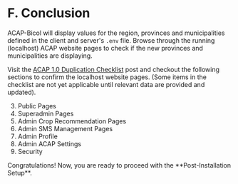 
# F. Conclusion

ACAP-Bicol will display values for the region, provinces and municipalities defined in the client and server's `.env` file. Browse through the running (localhost) ACAP website pages to check if the new provinces and municipalities are displaying.

Visit the  [ACAP 1.0 Duplication Checklist](#) post and checkout the following sections to confirm the localhost website pages. (Some items in the checklist are not yet applicable until relevant data are provided and updated).

3. Public Pages
4. Superadmin Pages
5. Admin Crop Recommendation Pages
6. Admin SMS Management Pages
7. Admin Profile
8. Admin ACAP Settings
10. Security

<Callout>
Congratulations! Now, you are ready to proceed with the **Post-Installation Setup**.
</Callout>